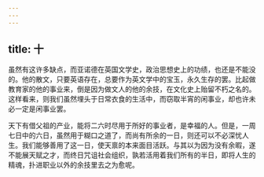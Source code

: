 ```yaml
---
---
---
```

title: 十
---



虽然有这许多缺点，而亚诺德在英国文学史，政治思想史上的功绩，也还是不能没的。他的散文，只要英语存在，总要作为英文学中的宝玉，永久生存的罢。比起做教育家的他的事业来，倒是因为做文人的他的余技，在文化史上贻留不朽之名的。这样看来，则我们虽然埋头于日常衣食的生活中，而窃取半宵的闲事业，却也许未必一定是闲事业罢。

天下有借父祖的产业，能将二六时尽用于所好的事业者，是幸福的人。但是，一周七日中的六日，虽然用于糊口之道了，而尚有所余的一日，则还可以不必深忧人生。我们能够善用了这一日，使天禀的本来面目活跃。与其以为因为没有余暇，遂不能展天赋之才，而终日咒诅社会组织，孰若活用着我们所有的半日，即将人生的精魂，扑进职业以外的余技里去之为愈呢。